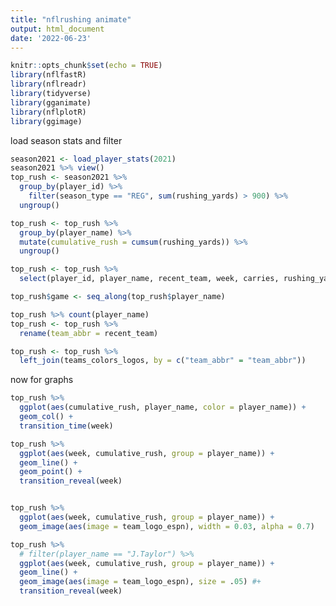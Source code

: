 ```yaml
---
title: "nflrushing animate"
output: html_document
date: '2022-06-23'
---
```


```r
knitr::opts_chunk$set(echo = TRUE)
library(nflfastR)
library(nflreadr)
library(tidyverse)
library(gganimate)
library(nflplotR)
library(ggimage)


```

load season stats and filter

```r
season2021 <- load_player_stats(2021)
season2021 %>% view()
top_rush <- season2021 %>% 
  group_by(player_id) %>% 
    filter(season_type == "REG", sum(rushing_yards) > 900) %>% 
  ungroup()

top_rush <- top_rush %>% 
  group_by(player_name) %>% 
  mutate(cumulative_rush = cumsum(rushing_yards)) %>% 
  ungroup()

top_rush <- top_rush %>% 
  select(player_id, player_name, recent_team, week, carries, rushing_yards, rushing_tds, rushing_fumbles, rushing_epa, rushing_first_downs, fantasy_points_ppr, cumulative_rush )

top_rush$game <- seq_along(top_rush$player_name)

top_rush %>% count(player_name)
top_rush <- top_rush %>% 
  rename(team_abbr = recent_team)

top_rush <- top_rush %>% 
  left_join(teams_colors_logos, by = c("team_abbr" = "team_abbr"))

```

now for graphs

```r

top_rush %>% 
  ggplot(aes(cumulative_rush, player_name, color = player_name)) +
  geom_col() + 
  transition_time(week)

top_rush %>% 
  ggplot(aes(week, cumulative_rush, group = player_name)) +
  geom_line() +
  geom_point() +
  transition_reveal(week)


top_rush %>% 
  ggplot(aes(week, cumulative_rush, group = player_name)) + 
  geom_image(aes(image = team_logo_espn), width = 0.03, alpha = 0.7)

top_rush %>%
  # filter(player_name == "J.Taylor") %>% 
  ggplot(aes(week, cumulative_rush, group = player_name)) +
  geom_line() +
  geom_image(aes(image = team_logo_espn), size = .05) #+
  transition_reveal(week)



```

